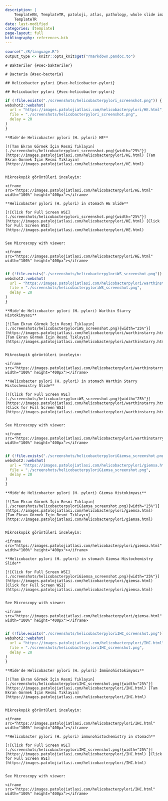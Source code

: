 ```yaml
---
description: |
    TemplateEN, TemplateTR, patoloji, atlas, pathology, whole slide image
    TemplateTR
date: last-modified
categories: [template]
page-layout: full
bibliography: references.bib
---
```


```r
source("./R/language.R")
output_type <- knitr::opts_knit$get("rmarkdown.pandoc.to")
```

```asis
# Bakteriler {#sec-bakteriler}
```

```asis
# Bacteria {#sec-bacteria}
```

```asis
## Helicobacter pylori {#sec-helicobacter-pylori}
```

```asis
## Helicobacter pylori {#sec-helicobacter-pylori}
```

```r
if (!file.exists("./screenshots/helicobacterpylori_screenshot.png")) {
webshot2::webshot(
  url = "https://images.patolojiatlasi.com/helicobacterpylori/HE.html",
  file = "./screenshots/helicobacterpylori_screenshot.png",
  delay = 20
)
}
```

```asis

**Mide'de Helicobacter pylori (H. pylori) HE**

[![Tam Ekran Görmek İçin Resmi Tıklayın](./screenshots/helicobacterpylori_screenshot.png){width="25%"}](https://images.patolojiatlasi.com/helicobacterpylori/HE.html) [Tam Ekran Görmek İçin Resmi Tıklayın](https://images.patolojiatlasi.com/helicobacterpylori/HE.html)


```


```asis

Mikroskopik görüntüleri inceleyin:

<iframe src="https://images.patolojiatlasi.com/helicobacterpylori/HE.html" width="100%" height="400px"></iframe>

```

```asis

**Helicobacter pylori (H. pylori) in stomach HE Slide**

[![Click for Full Screen WSI](./screenshots/helicobacterpylori_screenshot.png){width="25%"}](https://images.patolojiatlasi.com/helicobacterpylori/HE.html) [Click for Full Screen WSI](https://images.patolojiatlasi.com/helicobacterpylori/HE.html)


```

```asis

See Microscopy with viewer: 

<iframe src="https://images.patolojiatlasi.com/helicobacterpylori/HE.html" width="100%" height="400px"></iframe>


```

```r
if (!file.exists("./screenshots/helicobacterpyloriWS_screenshot.png")) {
webshot2::webshot(
  url = "https://images.patolojiatlasi.com/helicobacterpylori/warthinstarry.html",
  file = "./screenshots/helicobacterpyloriWS_screenshot.png",
  delay = 20
)
}
```

```asis

**Mide'de Helicobacter pylori (H. pylori) Warthin Starry Histokimyası**

[![Tam Ekran Görmek İçin Resmi Tıklayın](./screenshots/helicobacterpyloriWS_screenshot.png){width="25%"}](https://images.patolojiatlasi.com/helicobacterpylori/warthinstarry.html) [Tam Ekran Görmek İçin Resmi Tıklayın](https://images.patolojiatlasi.com/helicobacterpylori/warthinstarry.html)


```


```asis

Mikroskopik görüntüleri inceleyin:

<iframe src="https://images.patolojiatlasi.com/helicobacterpylori/warthinstarry.html" width="100%" height="400px"></iframe>

```

```asis

**Helicobacter pylori (H. pylori) in stomach Warthin Starry Histochemistry Slide**

[![Click for Full Screen WSI](./screenshots/helicobacterpyloriWS_screenshot.png){width="25%"}](https://images.patolojiatlasi.com/helicobacterpylori/warthinstarry.html) [Click for Full Screen WSI](https://images.patolojiatlasi.com/helicobacterpylori/warthinstarry.html)


```

```asis

See Microscopy with viewer: 

<iframe src="https://images.patolojiatlasi.com/helicobacterpylori/warthinstarry.html" width="100%" height="400px"></iframe>


```

```r
if (!file.exists("./screenshots/helicobacterpyloriGiemsa_screenshot.png")) {
webshot2::webshot(
  url = "https://images.patolojiatlasi.com/helicobacterpylori/giemsa.html",
  file = "./screenshots/helicobacterpyloriGiemsa_screenshot.png",
  delay = 20
)
}
```

```asis

**Mide'de Helicobacter pylori (H. pylori) Giemsa Histokimyası**

[![Tam Ekran Görmek İçin Resmi Tıklayın](./screenshots/helicobacterpyloriGiemsa_screenshot.png){width="25%"}](https://images.patolojiatlasi.com/helicobacterpylori/giemsa.html) [Tam Ekran Görmek İçin Resmi Tıklayın](https://images.patolojiatlasi.com/helicobacterpylori/giemsa.html)


```


```asis

Mikroskopik görüntüleri inceleyin:

<iframe src="https://images.patolojiatlasi.com/helicobacterpylori/giemsa.html" width="100%" height="400px"></iframe>

```

```asis

**Helicobacter pylori (H. pylori) in stomach Giemsa Histochemistry Slide**

[![Click for Full Screen WSI](./screenshots/helicobacterpyloriGiemsa_screenshot.png){width="25%"}](https://images.patolojiatlasi.com/helicobacterpylori/giemsa.html) [Click for Full Screen WSI](https://images.patolojiatlasi.com/helicobacterpylori/giemsa.html)


```

```asis

See Microscopy with viewer: 

<iframe src="https://images.patolojiatlasi.com/helicobacterpylori/giemsa.html" width="100%" height="400px"></iframe>


```

```r
if (!file.exists("./screenshots/helicobacterpyloriIHC_screenshot.png")) {
webshot2::webshot(
  url = "https://images.patolojiatlasi.com/helicobacterpylori/IHC.html",
  file = "./screenshots/helicobacterpyloriIHC_screenshot.png",
  delay = 20
)
}
```

```asis

**Mide'de Helicobacter pylori (H. pylori) İmmünohistokimyası**

[![Tam Ekran Görmek İçin Resmi Tıklayın](./screenshots/helicobacterpyloriIHC_screenshot.png){width="25%"}](https://images.patolojiatlasi.com/helicobacterpylori/IHC.html) [Tam Ekran Görmek İçin Resmi Tıklayın](https://images.patolojiatlasi.com/helicobacterpylori/IHC.html)


```


```asis

Mikroskopik görüntüleri inceleyin:

<iframe src="https://images.patolojiatlasi.com/helicobacterpylori/IHC.html" width="100%" height="400px"></iframe>

```

```asis

**Helicobacter pylori (H. pylori) immunohistochemistry in stomach**

[![Click for Full Screen WSI](./screenshots/helicobacterpyloriIHC_screenshot.png){width="25%"}](https://images.patolojiatlasi.com/helicobacterpylori/IHC.html) [Click for Full Screen WSI](https://images.patolojiatlasi.com/helicobacterpylori/IHC.html)


```

```asis

See Microscopy with viewer: 

<iframe src="https://images.patolojiatlasi.com/helicobacterpylori/IHC.html" width="100%" height="400px"></iframe>


```

